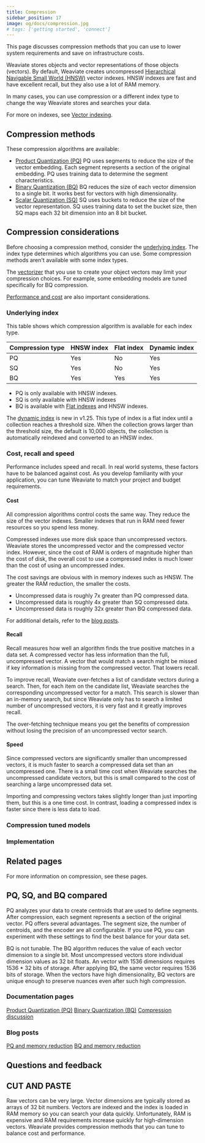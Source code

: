 ```yaml
---
title: Compression
sidebar_position: 17
image: og/docs/compression.jpg
# tags: ['getting started', 'connect']
---
```



This page discusses compression methods that you can use to lower system requirements and save on infrastructure costs.

Weaviate stores objects and vector representations of those objects (vectors). By default, Weaviate creates uncompressed [Hierarchical Navigable Small World (HNSW)](/developers/weaviate/concepts/vector-index#hierarchical-navigable-small-world-hnsw-index) vector indexes. HNSW indexes are fast and have excellent recall, but they also use a lot of RAM memory.

In many cases, you can use compression or a different index type to change the way Weaviate stores and searches your data.

For more on indexes, see [Vector indexing](/developers/weaviate/concepts/vector-index).

## Compression methods

These compression algorithms are available:

- [Product Quantization (PQ)](/developers/weaviate/configuration/compression/pq-compression) PQ uses segments to reduce the size of the vector embedding. Each segment represents a section of the original embedding. PQ uses training data to determine the segment characteristics.
- [Binary Quantization (BQ)](/developers/weaviate/configuration/compression/bq-compression) BQ reduces the size of each vector dimension to a single bit. It works best for vectors with high dimensionality.
- [Scalar Quantization (SQ)](/developers/weaviate/configuration/compression/sq-compression) SQ uses buckets to reduce the size of the vector representation. SQ uses training data to set the bucket size, then SQ maps each 32 bit dimension into an 8 bit bucket.

## Compression considerations

Before choosing a compression method, consider the [underlying index](#underlying-index). The index type determines which algorithms you can use. Some compression methods aren't available with some index types.

The [vectorizer](#compression-tuned-models) that you use to create your object vectors may limit your compression choices. For example, some embedding models are tuned specifically for BQ compression.

[Performance and cost](#cost-recall-and-speed) are also important considerations.

### Underlying index

This table shows which compression algorithm is available for each index type.

| Compression type | HNSW index | Flat index | Dynamic index |
| :- | :- | :- | :- |
| PQ | Yes | No | Yes |
| SQ | Yes | No | Yes |
| BQ | Yes | Yes | Yes |

- PQ is only available with HNSW indexes.
- SQ is only available with HNSW indexes
- BQ is available with [Flat indexes](/developers/weaviate/config-refs/schema/vector-index#flat-indexes) and HNSW indexes.

The [dynamic index](/developers/weaviate/config-refs/schema/vector-index#dynamic-indexes) is new in v1.25. This type of index is a flat index
until a collection reaches a threshold size. When the collection grows larger than the threshold size, the default is 10,000 objects, the collection is automatically reindexed and converted to an HNSW index.

### Cost, recall and speed

Performance includes speed and recall. In real world systems, these factors have to be balanced against cost. As you develop familiarity with your application, you can tune Weaviate to match your project and budget requirements.

#### Cost

All compression algorithms control costs the same way. They reduce the size of the vector indexes. Smaller indexes that run in RAM need fewer resources so you spend less money.

Compressed indexes use more disk space than uncompressed vectors. Weaviate stores the uncompressed vector and the compressed vector index. However, since the cost of RAM is orders of magnitude higher than the cost of disk, the overall cost to use a compressed index is much lower than the cost of using an uncompressed index.

The cost savings are obvious with in memory indexes such as HNSW. The greater the RAM reduction, the smaller the costs.

- Uncompressed data is roughly 7x greater than PQ compressed data.
- Uncompressed data is roughly 4x greater than SQ compressed data.
- Uncompressed data is roughly 32x greater than BQ compressed data.

For additional details, refer to the [blog posts](#blog-posts).

#### Recall

Recall measures how well an algorithm finds the true positive matches in a data set. A compressed vector has less information than the full, uncompressed vector. A vector that would match a search might be missed if key information is missing from the compressed vector. That lowers recall.

To improve recall, Weaviate over-fetches a list of candidate vectors during a search. Then, for each item on the candidate list, Weaviate searches the corresponding uncompressed vector for a match. This search is slower than an in-memory search, but since Weaviate only has to search a limited number of uncompressed vectors, it is very fast and it greatly improves recall.

The over-fetching technique means you get the benefits of compression without losing the precision of an uncompressed vector search.

#### Speed

Since compressed vectors are significantly smaller than uncompressed vectors, it is much faster to search a compressed data set than an uncompressed one. There is a small time cost when Weaviate searches the uncompressed candidate vectors, but this is small compared to the cost of searching a large uncompressed data set.

Importing and compressing vectors takes slightly longer than just importing them, but this is a one time cost. In contrast, loading a compressed index is faster since there is less data to load.




### Compression tuned models


### Implementation

## Related pages

For more information on compression, see these pages.

## PQ, SQ, and BQ compared

PQ analyzes your data to create centroids that are used to define segments. After compression, each segment represents a section of the original vector. PQ offers several advantages. The segment size, the number of centroids, and the encoder are all configurable. If you use PQ, you can experiment with these settings to find the best balance for your data set.

BQ is not tunable. The BQ algorithm reduces the value of each vector dimension to a single bit. Most uncompressed vectors store individual dimension values as 32 bit floats. An vector with 1536 dimensions requires 1536 * 32 bits of storage. After applying BQ, the same vector requires 1536 bits of storage. When the vectors have high dimensionality, BQ vectors are unique enough to preserve nuances even after such high compression.

### Documentation pages

[Product Quantization (PQ)](/developers/weaviate/configuration/bq-compression)
[Binary Quantization (BQ)](/developers/weaviate/configuration/pq-compression)
[Compression discussion](/developers/weaviate/concepts/vector-quantization)

### Blog posts
[PQ and memory reduction](/blog/pq-rescoring)
[BQ and memory reduction](/blog/binary-quantization)

## Questions and feedback


<DocsFeedback/>


## CUT AND PASTE
Raw vectors can be very large. Vector dimensions are typically stored as arrays of 32 bit numbers. Vectors are indexed and the index is loaded in RAM memory so you can search your data quickly. Unfortunately, RAM is expensive and RAM requirements increase quickly for high-dimension vectors. Weaviate provides compression methods that you can tune to balance cost and performance.
